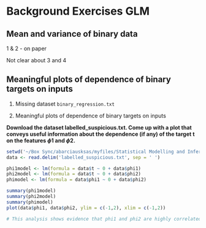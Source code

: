 # Background Exercises GLM

## Mean and variance of binary data

1 & 2 - on paper

Not clear about 3 and 4

## Meaningful plots of dependence of binary targets on inputs

1. Missing dataset `binary_regression.txt`

2. Meaningful plots of dependence of binary targets on inputs

**Download the dataset labelled_suspicious.txt. Come up with a plot that conveys useful information about the dependence (if any) of the target t on the features $\phi1$ and $\phi2$.**

```r
setwd('~/Box Sync/abarciausksas/myfiles/Statistical Modelling and Inference/week4')
data <- read.delim('labelled_suspicious.txt', sep = ' ')

phi1model <- lm(formula = data$t ~ 0 + data$phi1)
phi2model <- lm(formula = data$t ~ 0 + data$phi2)
phimodel <- lm(formula = data$phi1 ~ 0 + data$phi2)

summary(phi1model)
summary(phi2model)
summary(phimodel)
plot(data$phi1, data$phi2, ylim = c(-1,2), xlim = c(-1,2))

# This analysis shows evidence that phi1 and phi2 are highly correlated (phi1 is 0.5 of phi2)
```

